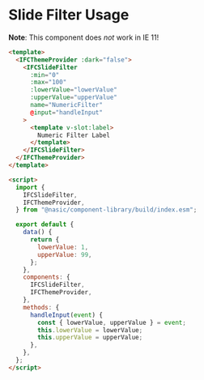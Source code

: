 
<Meta title="Container/Slide Filter/Usage" />

# Slide Filter Usage

**Note**: This component does _not_ work in IE 11!

```html
<template>
  <IFCThemeProvider :dark="false">
    <IFCSlideFilter
      :min="0"
      :max="100"
      :lowerValue="lowerValue"
      :upperValue="upperValue"
      name="NumericFilter"
      @input="handleInput"
    >
      <template v-slot:label>
        Numeric Filter Label
      </template>
    </IFCSlideFilter>
  </IFCThemeProvider>
</template>

<script>
  import {
    IFCSlideFilter,
    IFCThemeProvider,
  } from "@nasic/component-library/build/index.esm";

  export default {
    data() {
      return {
        lowerValue: 1,
        upperValue: 99,
      };
    },
    components: {
      IFCSlideFilter,
      IFCThemeProvider,
    },
    methods: {
      handleInput(event) {
        const { lowerValue, upperValue } = event;
        this.lowerValue = lowerValue;
        this.upperValue = upperValue;
      },
    },
  };
</script>
```
